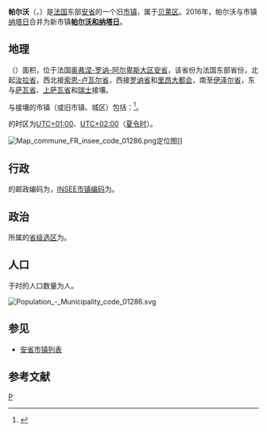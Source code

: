 {{地图误译/法语2|issue=帕尔夫}}
{{noteTA|G1=法国地名}}
{{Infobox French former commune
|name                    = 帕尔沃
|native name             = Parves
|arrondissement          = [[贝莱区|贝莱区]]
}}
'''帕尔沃'''（{{lang-fr|Parves}}，{{IPA-fr|paʁv}}）是[[法国|法国]]东部[[安省_(法國)|安省]]的一个旧[[市镇_(法国)|市镇]]，属于[[贝莱区|贝莱区]]。2016年，帕尔沃与市镇[[纳塔日|纳塔日]]合并为新市镇'''[[帕尔沃和纳塔日|帕尔沃和纳塔日]]'''。

== 地理 ==
{{PAGENAMEBASE}}（{{wikidata|property|linked|P625}}）面积{{wikidata|properties|P2046}}，位于法国[[奥弗涅-罗讷-阿尔卑斯大区|奥弗涅-罗讷-阿尔卑斯大区]][[安省_(法國)|安省]]，该省份为法国东部省份，北起[[汝拉省|汝拉省]]，西北接[[索恩-卢瓦尔省|索恩-卢瓦尔省]]，西接[[罗讷省|罗讷省]]和[[里昂大都会|里昂大都会]]，南至[[伊泽尔省|伊泽尔省]]，东与[[萨瓦省|萨瓦省]]、[[上萨瓦省|上萨瓦省]]和[[瑞士|瑞士]]接壤。

与{{PAGENAMEBASE}}接壤的市镇（或旧市镇、城区）包括：{{Wikidata|properties|linked|P47}}<ref name="geo">{{Cite web|url=https://www.geoportail.gouv.fr/carte|title=Carte|accessdate=2020-03-22|author=Géoportail|language=fr|publisher=Géoportail|archive-date=2017-01-29|archive-url=https://web.archive.org/web/20170129154129/https://www.geoportail.gouv.fr/carte/|dead-url=no}}</ref>。

{{PAGENAMEBASE}}的时区为[[UTC+01:00|UTC+01:00]]、[[UTC+02:00|UTC+02:00]]（[[夏时制|夏令时]]）。

[[File:Map_commune_FR_insee_code_01286.png|thumb]]定位图]]{{Clear|left}}
== 行政 ==
{{PAGENAMEBASE}}的邮政编码为{{wikidata|properties|P281}}，[[法国国家统计与经济研究所|INSEE市镇编码]]为{{wikidata|properties|P374}}。

== 政治 ==
{{PAGENAMEBASE}}所属的[[縣_(法國)|省级选区]]为{{WikidataLink|{{wikidata|properties|raw|best||P7938}}}}。

== 人口 ==
{{PAGENAMEBASE}}于{{wikidata|qualifier|P1082|P585}}时的人口数量为{{wikidata|property|raw|P1082}}人。

[[File:Population_-_Municipality_code_01286.svg|thumb]]{{Clear|left}}
==参见==
*[[安省市镇列表|安省市镇列表]]

== 参考文献 ==
{{reflist}}

[[Category:安省旧市镇|P]]